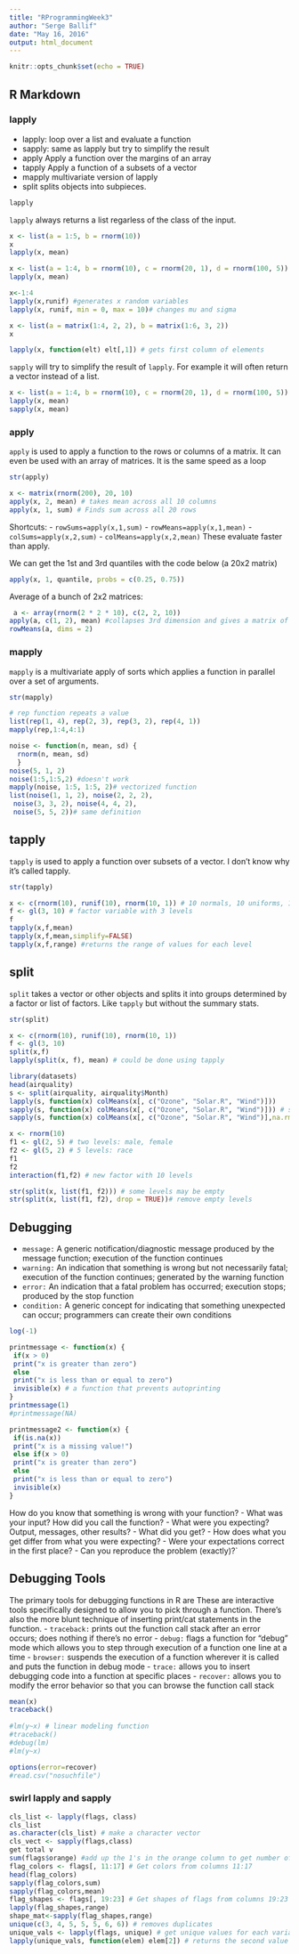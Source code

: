 ```yaml
---
title: "RProgrammingWeek3"
author: "Serge Ballif"
date: "May 16, 2016"
output: html_document
---
```


```r
knitr::opts_chunk$set(echo = TRUE)
```

## R Markdown

### lapply
- lapply: loop over a list and evaluate a function
- sapply: same as lapply but try to simplify the result
- apply Apply a function over the margins of an array
- tapply Apply a function of a subsets of a vector
- mapply multivariate version of lapply
- split splits objects into subpieces.


```r
lapply
```
`lapply` always returns a list regarless of the class of the input.
```r
x <- list(a = 1:5, b = rnorm(10))
x
lapply(x, mean)
```

```r
x <- list(a = 1:4, b = rnorm(10), c = rnorm(20, 1), d = rnorm(100, 5))
lapply(x, mean)
```

```r
x<-1:4
lapply(x,runif) #generates x random variables
lapply(x, runif, min = 0, max = 10)# changes mu and sigma
```

```r
x <- list(a = matrix(1:4, 2, 2), b = matrix(1:6, 3, 2)) 
x

lapply(x, function(elt) elt[,1]) # gets first column of elements
```

`sapply` will try to simplify the result of `lapply`. For example it will often return a vector instead of a list.

```r
x <- list(a = 1:4, b = rnorm(10), c = rnorm(20, 1), d = rnorm(100, 5))
lapply(x, mean)
sapply(x, mean)
```

### apply
`apply` is used to apply a function to the rows or columns of a matrix. It can even be used with an array of matrices. It is the same speed as a loop

```r
str(apply)
```

```r
x <- matrix(rnorm(200), 20, 10)
apply(x, 2, mean) # takes mean across all 10 columns
apply(x, 1, sum) # Finds sum across all 20 rows
```

Shortcuts:
- `rowSums=apply(x,1,sum)`
- `rowMeans=apply(x,1,mean)`
- `colSums=apply(x,2,sum)`
- `colMeans=apply(x,2,mean)`
These evaluate faster than apply.

We can get the 1st and 3rd quantiles with the code below (a 20x2 matrix)
```r
apply(x, 1, quantile, probs = c(0.25, 0.75))
```

Average of a bunch of 2x2 matrices:
```r
 a <- array(rnorm(2 * 2 * 10), c(2, 2, 10))
apply(a, c(1, 2), mean) #collapses 3rd dimension and gives a matrix of means
rowMeans(a, dims = 2)
```

### mapply
`mapply` is a multivariate apply of sorts which applies a function in parallel over a set of arguments.
```r
str(mapply)
```

```r
# rep function repeats a value
list(rep(1, 4), rep(2, 3), rep(3, 2), rep(4, 1))
mapply(rep,1:4,4:1)
```

```r
noise <- function(n, mean, sd) {
  rnorm(n, mean, sd)
  }
noise(5, 1, 2)
noise(1:5,1:5,2) #doesn't work
mapply(noise, 1:5, 1:5, 2)# vectorized function
list(noise(1, 1, 2), noise(2, 2, 2),
 noise(3, 3, 2), noise(4, 4, 2),
 noise(5, 5, 2))# same definition
```

## tapply
`tapply` is used to apply a function over subsets of a vector. I don’t know why it’s called tapply.
```r
str(tapply)
```

```r
x <- c(rnorm(10), runif(10), rnorm(10, 1)) # 10 normals, 10 uniforms, 10 normals
f <- gl(3, 10) # factor variable with 3 levels
f
tapply(x,f,mean)
tapply(x,f,mean,simplify=FALSE)
tapply(x,f,range) #returns the range of values for each level
```

## split
`split` takes a vector or other objects and splits it into groups determined by a factor or list of factors. Like `tapply` but without the summary stats.

```r
str(split)
```


```r
x <- c(rnorm(10), runif(10), rnorm(10, 1))
f <- gl(3, 10)
split(x,f)
lapply(split(x, f), mean) # could be done using tapply
```

```r
library(datasets)
head(airquality)
s <- split(airquality, airquality$Month)
lapply(s, function(x) colMeans(x[, c("Ozone", "Solar.R", "Wind")]))
sapply(s, function(x) colMeans(x[, c("Ozone", "Solar.R", "Wind")])) # simplified result
sapply(s, function(x) colMeans(x[, c("Ozone", "Solar.R", "Wind")],na.rm = TRUE))
```

```r
x <- rnorm(10)
f1 <- gl(2, 5) # two levels: male, female
f2 <- gl(5, 2) # 5 levels: race
f1
f2
interaction(f1,f2) # new factor with 10 levels

str(split(x, list(f1, f2))) # some levels may be empty
str(split(x, list(f1, f2), drop = TRUE))# remove empty levels
```

## Debugging
- `message:` A generic notification/diagnostic message produced by the message function;
execution of the function continues
- `warning:` An indication that something is wrong but not necessarily fatal; execution of the
function continues; generated by the warning function
- `error:` An indication that a fatal problem has occurred; execution stops; produced by the stop
function
- `condition:` A generic concept for indicating that something unexpected can occur; programmers
can create their own conditions

```r
log(-1)
```

```r
printmessage <- function(x) {
 if(x > 0)
 print("x is greater than zero")
 else
 print("x is less than or equal to zero")
 invisible(x) # a function that prevents autoprinting
}
printmessage(1)
#printmessage(NA)
```

```r
printmessage2 <- function(x) {
 if(is.na(x))
 print("x is a missing value!")
 else if(x > 0)
 print("x is greater than zero")
 else
 print("x is less than or equal to zero")
 invisible(x)
}
```

How do you know that something is wrong with your function?
- What was your input? How did you call the function?
- What were you expecting? Output, messages, other results?
- What did you get?
- How does what you get differ from what you were expecting?
- Were your expectations correct in the first place?
- Can you reproduce the problem (exactly)?`

## Debugging Tools
The primary tools for debugging functions in R are
These are interactive tools specifically designed to allow you to pick through a function. There’s also
the more blunt technique of inserting print/cat statements in the function.
- `traceback:` prints out the function call stack after an error occurs; does nothing if there’s no error
- `debug:` flags a function for “debug” mode which allows you to step through execution of a function
one line at a time
- `browser:` suspends the execution of a function wherever it is called and puts the function in
debug mode
- `trace:` allows you to insert debugging code into a function at specific places
- `recover:` allows you to modify the error behavior so that you can browse the function call stack

```r
mean(x)
traceback()
 
#lm(y~x) # linear modeling function
#traceback()
#debug(lm)
#lm(y~x)

options(error=recover)
#read.csv("nosuchfile")
```

### swirl lapply and sapply
```r
cls_list <- lapply(flags, class)
cls_list
as.character(cls_list) # make a character vector
cls_vect <- sapply(flags,class)
get total v
sum(flags$orange) #add up the 1's in the orange column to get number of orange flags
flag_colors <- flags[, 11:17] # Get colors from columns 11:17
head(flag_colors)
sapply(flag_colors,sum)
sapply(flag_colors,mean)
flag_shapes <- flags[, 19:23] # Get shapes of flags from columns 19:23
lapply(flag_shapes,range)
shape_mat<-sapply(flag_shapes,range)
unique(c(3, 4, 5, 5, 5, 6, 6)) # removes duplicates
unique_vals <- lapply(flags, unique) # get unique values for each variable in the flags dataset.
lapply(unique_vals, function(elem) elem[2]) # returns the second value in the list of unique vals
```
